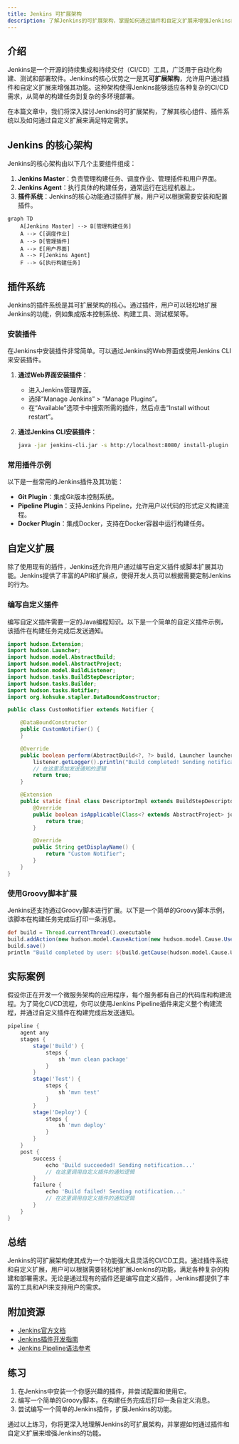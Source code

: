 ```yaml
---
title: Jenkins 可扩展架构
description: 了解Jenkins的可扩展架构，掌握如何通过插件和自定义扩展来增强Jenkins的功能，满足复杂CI/CD需求。
---
```


## 介绍

Jenkins是一个开源的持续集成和持续交付（CI/CD）工具，广泛用于自动化构建、测试和部署软件。Jenkins的核心优势之一是其**可扩展架构**，允许用户通过插件和自定义扩展来增强其功能。这种架构使得Jenkins能够适应各种复杂的CI/CD需求，从简单的构建任务到复杂的多环境部署。

在本篇文章中，我们将深入探讨Jenkins的可扩展架构，了解其核心组件、插件系统以及如何通过自定义扩展来满足特定需求。

## Jenkins 的核心架构

Jenkins的核心架构由以下几个主要组件组成：

1. **Jenkins Master**：负责管理构建任务、调度作业、管理插件和用户界面。
2. **Jenkins Agent**：执行具体的构建任务，通常运行在远程机器上。
3. **插件系统**：Jenkins的核心功能通过插件扩展，用户可以根据需要安装和配置插件。

```mermaid
graph TD
    A[Jenkins Master] --> B[管理构建任务]
    A --> C[调度作业]
    A --> D[管理插件]
    A --> E[用户界面]
    A --> F[Jenkins Agent]
    F --> G[执行构建任务]
```

## 插件系统

Jenkins的插件系统是其可扩展架构的核心。通过插件，用户可以轻松地扩展Jenkins的功能，例如集成版本控制系统、构建工具、测试框架等。

### 安装插件

在Jenkins中安装插件非常简单。可以通过Jenkins的Web界面或使用Jenkins CLI来安装插件。

1. **通过Web界面安装插件**：
   - 进入Jenkins管理界面。
   - 选择“Manage Jenkins” > “Manage Plugins”。
   - 在“Available”选项卡中搜索所需的插件，然后点击“Install without restart”。

2. **通过Jenkins CLI安装插件**：
   ```bash
   java -jar jenkins-cli.jar -s http://localhost:8080/ install-plugin <plugin-name>
   ```

### 常用插件示例

以下是一些常用的Jenkins插件及其功能：

- **Git Plugin**：集成Git版本控制系统。
- **Pipeline Plugin**：支持Jenkins Pipeline，允许用户以代码的形式定义构建流程。
- **Docker Plugin**：集成Docker，支持在Docker容器中运行构建任务。

## 自定义扩展

除了使用现有的插件，Jenkins还允许用户通过编写自定义插件或脚本扩展其功能。Jenkins提供了丰富的API和扩展点，使得开发人员可以根据需要定制Jenkins的行为。

### 编写自定义插件

编写自定义插件需要一定的Java编程知识。以下是一个简单的自定义插件示例，该插件在构建任务完成后发送通知。

```java
import hudson.Extension;
import hudson.Launcher;
import hudson.model.AbstractBuild;
import hudson.model.AbstractProject;
import hudson.model.BuildListener;
import hudson.tasks.BuildStepDescriptor;
import hudson.tasks.Builder;
import hudson.tasks.Notifier;
import org.kohsuke.stapler.DataBoundConstructor;

public class CustomNotifier extends Notifier {

    @DataBoundConstructor
    public CustomNotifier() {
    }

    @Override
    public boolean perform(AbstractBuild<?, ?> build, Launcher launcher, BuildListener listener) {
        listener.getLogger().println("Build completed! Sending notification...");
        // 在这里添加发送通知的逻辑
        return true;
    }

    @Extension
    public static final class DescriptorImpl extends BuildStepDescriptor<Builder> {
        @Override
        public boolean isApplicable(Class<? extends AbstractProject> jobType) {
            return true;
        }

        @Override
        public String getDisplayName() {
            return "Custom Notifier";
        }
    }
}
```

### 使用Groovy脚本扩展

Jenkins还支持通过Groovy脚本进行扩展。以下是一个简单的Groovy脚本示例，该脚本在构建任务完成后打印一条消息。

```groovy
def build = Thread.currentThread().executable
build.addAction(new hudson.model.CauseAction(new hudson.model.Cause.UserIdCause()))
build.save()
println "Build completed by user: ${build.getCause(hudson.model.Cause.UserIdCause).getUserId()}"
```

## 实际案例

假设你正在开发一个微服务架构的应用程序，每个服务都有自己的代码库和构建流程。为了简化CI/CD流程，你可以使用Jenkins Pipeline插件来定义整个构建流程，并通过自定义插件在构建完成后发送通知。

```groovy
pipeline {
    agent any
    stages {
        stage('Build') {
            steps {
                sh 'mvn clean package'
            }
        }
        stage('Test') {
            steps {
                sh 'mvn test'
            }
        }
        stage('Deploy') {
            steps {
                sh 'mvn deploy'
            }
        }
    }
    post {
        success {
            echo 'Build succeeded! Sending notification...'
            // 在这里调用自定义插件的通知逻辑
        }
        failure {
            echo 'Build failed! Sending notification...'
            // 在这里调用自定义插件的通知逻辑
        }
    }
}
```

## 总结

Jenkins的可扩展架构使其成为一个功能强大且灵活的CI/CD工具。通过插件系统和自定义扩展，用户可以根据需要轻松地扩展Jenkins的功能，满足各种复杂的构建和部署需求。无论是通过现有的插件还是编写自定义插件，Jenkins都提供了丰富的工具和API来支持用户的需求。

## 附加资源

- [Jenkins官方文档](https://www.jenkins.io/doc/)
- [Jenkins插件开发指南](https://www.jenkins.io/doc/developer/)
- [Jenkins Pipeline语法参考](https://www.jenkins.io/doc/book/pipeline/syntax/)

## 练习

1. 在Jenkins中安装一个你感兴趣的插件，并尝试配置和使用它。
2. 编写一个简单的Groovy脚本，在构建任务完成后打印一条自定义消息。
3. 尝试编写一个简单的Jenkins插件，扩展Jenkins的功能。

通过以上练习，你将更深入地理解Jenkins的可扩展架构，并掌握如何通过插件和自定义扩展来增强Jenkins的功能。